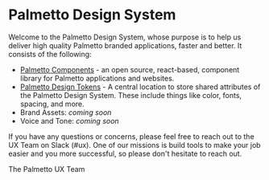 
<Meta title="About/Introduction" />

# Palmetto Design System

Welcome to the Palmetto Design System, whose purpose is to help us deliver high quality Palmetto branded applications, faster and better. It consists of the following:

- [Palmetto Components](https://github.com/palmetto/palmetto-components) - an open source, react-based, component library for Palmetto applications and websites.
- [Palmetto Design Tokens](https://github.com/palmetto/palmetto-design-tokens) - A central location to store shared attributes of the Palmetto Design System. These include things like color, fonts, spacing, and more.
- Brand Assets: _coming soon_
- Voice and Tone: _coming soon_

If you have any questions or concerns, please feel free to reach out to the UX Team on Slack (#ux). One of our missions is build tools to make your job easier and you more successful, so please don't hesitate to reach out.

The Palmetto UX Team
